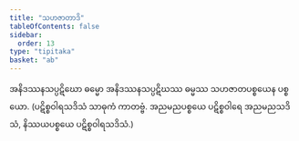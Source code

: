 ```yaml
---
title: "သဟဇာတာဒိ"
tableOfContents: false
sidebar:
  order: 13
type: "tipitaka"
basket: "ab"
---
```



<DynamicBreadcrumb />

<Division number="36">

<Paragraph number="3014">
အနိဒဿနသပ္ပဋိဃော ဓမ္မော အနိဒဿနသပ္ပဋိဃဿ ဓမ္မဿ သဟဇာတပစ္စယေန ပစ္စယော. (ပဋိစ္စဝါရသဒိသံ သာဓုကံ ကာတဗ္ဗံ. အညမညပစ္စယေ ပဋိစ္စဝါရေ အညမညသဒိသံ, နိဿယပစ္စယေ ပဋိစ္စဝါရသဒိသံ.)
</Paragraph>
</Division>